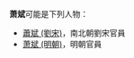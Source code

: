 '''萧斌'''可能是下列人物：
*[[蕭斌_(劉宋)|蕭斌 (劉宋)]]，南北朝劉宋官員
*[[萧斌_(明朝)|萧斌 (明朝)]]，明朝官員

{{disambig|B|Cat=二字蕭姓人名消歧義}}